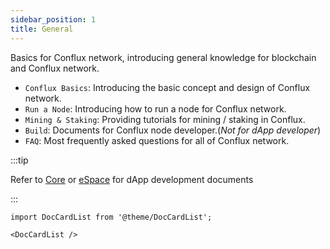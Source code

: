 ```yaml
---
sidebar_position: 1
title: General
---
```


Basics for Conflux network, introducing general knowledge for blockchain and Conflux network.

- `Conflux Basics`: Introducing the basic concept and design of Conflux network.
- `Run a Node`: Introducing how to run a node for Conflux network.
- `Mining & Staking`: Providing tutorials for mining / staking in Conflux.
- `Build`: Documents for Conflux node developer.(*Not for dApp developer*)
- `FAQ`: Most frequently asked questions for all of Conflux network.

:::tip

Refer to [Core](../core/build) or [eSpace](/docs/category/build) for dApp development documents

:::

```mdx-code-block
import DocCardList from '@theme/DocCardList';

<DocCardList />
```
